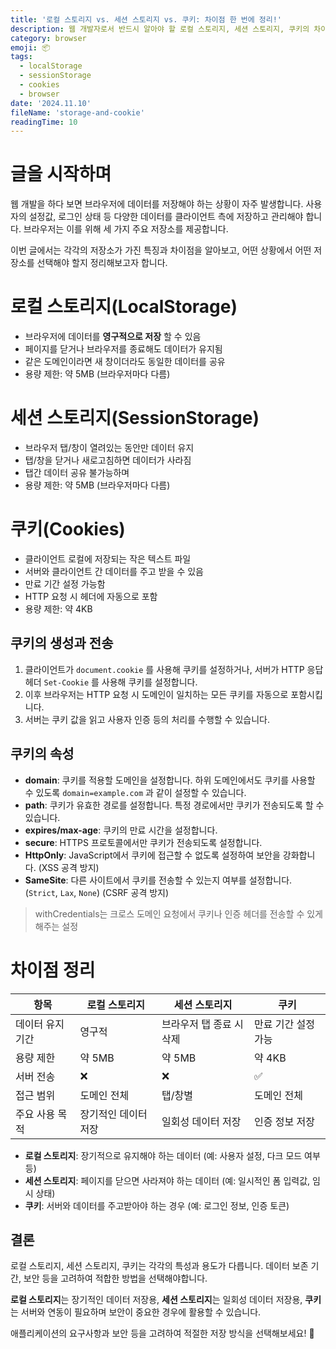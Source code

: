 ```yaml
---
title: '로컬 스토리지 vs. 세션 스토리지 vs. 쿠키: 차이점 한 번에 정리!'
description: 웹 개발자로서 반드시 알아야 할 로컬 스토리지, 세션 스토리지, 쿠키의 차이점을 알아보자
category: browser
emoji: 📦
tags:
  - localStorage
  - sessionStorage
  - cookies
  - browser
date: '2024.11.10'
fileName: 'storage-and-cookie'
readingTime: 10
---
```


# 글을 시작하며

웹 개발을 하다 보면 브라우저에 데이터를 저장해야 하는 상황이 자주 발생합니다. 사용자의 설정값, 로그인 상태 등 다양한 데이터를 클라이언트 측에 저장하고 관리해야 합니다. 브라우저는 이를 위해 세 가지 주요 저장소를 제공합니다.

이번 글에서는 각각의 저장소가 가진 특징과 차이점을 알아보고, 어떤 상황에서 어떤 저장소를 선택해야 할지 정리해보고자 합니다.

# 로컬 스토리지(LocalStorage)

- 브라우저에 데이터를 **영구적으로 저장** 할 수 있음
- 페이지를 닫거나 브라우저를 종료해도 데이터가 유지됨
- 같은 도메인이라면 새 창이더라도 동일한 데이터를 공유
- 용량 제한: 약 5MB (브라우저마다 다름)

# 세션 스토리지(SessionStorage)

- 브라우저 탭/창이 열려있는 동안만 데이터 유지
- 탭/창을 닫거나 새로고침하면 데이터가 사라짐
- 탭간 데이터 공유 불가능하며
- 용량 제한: 약 5MB (브라우저마다 다름)

# 쿠키(Cookies)

- 클라이언트 로컬에 저장되는 작은 텍스트 파일
- 서버와 클라이언트 간 데이터를 주고 받을 수 있음
- 만료 기간 설정 가능함
- HTTP 요청 시 헤더에 자동으로 포함
- 용량 제한: 약 4KB

## 쿠키의 생성과 전송

1. 클라이언트가 `document.cookie` 를 사용해 쿠키를 설정하거나, 서버가 HTTP 응답 헤더 `Set-Cookie` 를 사용해 쿠키를 설정합니다.
2. 이후 브라우저는 HTTP 요청 시 도메인이 일치하는 모든 쿠키를 자동으로 포함시킵니다.
3. 서버는 쿠키 값을 읽고 사용자 인증 등의 처리를 수행할 수 있습니다.

## 쿠키의 속성

- **domain**: 쿠키를 적용할 도메인을 설정합니다. 하위 도메인에서도 쿠키를 사용할 수 있도록 `domain=example.com` 과 같이 설정할 수 있습니다.
- **path**: 쿠키가 유효한 경로를 설정합니다. 특정 경로에서만 쿠키가 전송되도록 할 수 있습니다.
- **expires/max-age**: 쿠키의 만료 시간을 설정합니다.
- **secure**: HTTPS 프로토콜에서만 쿠키가 전송되도록 설정합니다.
- **HttpOnly**: JavaScript에서 쿠키에 접근할 수 없도록 설정하여 보안을 강화합니다. (XSS 공격 방지)
- **SameSite**: 다른 사이트에서 쿠키를 전송할 수 있는지 여부를 설정합니다. (`Strict`, `Lax`, `None`) (CSRF 공격 방지)

> withCredentials는 크로스 도메인 요청에서 쿠키나 인증 헤더를 전송할 수 있게 해주는 설정

# 차이점 정리

| 항목             | 로컬 스토리지        | 세션 스토리지            | 쿠키                |
| ---------------- | -------------------- | ------------------------ | ------------------- |
| 데이터 유지 기간 | 영구적               | 브라우저 탭 종료 시 삭제 | 만료 기간 설정 가능 |
| 용량 제한        | 약 5MB               | 약 5MB                   | 약 4KB              |
| 서버 전송        | ❌                   | ❌                       | ✅                  |
| 접근 범위        | 도메인 전체          | 탭/창별                  | 도메인 전체         |
| 주요 사용 목적   | 장기적인 데이터 저장 | 일회성 데이터 저장       | 인증 정보 저장      |

- **로컬 스토리지**: 장기적으로 유지해야 하는 데이터 (예: 사용자 설정, 다크 모드 여부 등)
- **세션 스토리지**: 페이지를 닫으면 사라져야 하는 데이터 (예: 일시적인 폼 입력값, 임시 상태)
- **쿠키**: 서버와 데이터를 주고받아야 하는 경우 (예: 로그인 정보, 인증 토큰)

## 결론

로컬 스토리지, 세션 스토리지, 쿠키는 각각의 특성과 용도가 다릅니다. 데이터 보존 기간, 보안 등을 고려하여 적합한 방법을 선택해야합니다.

**로컬 스토리지**는 장기적인 데이터 저장용, **세션 스토리지**는 일회성 데이터 저장용, **쿠키**는 서버와 연동이 필요하며 보안이 중요한 경우에 활용할 수 있습니다.

애플리케이션의 요구사항과 보안 등을 고려하여 적절한 저장 방식을 선택해보세요! 🚀

